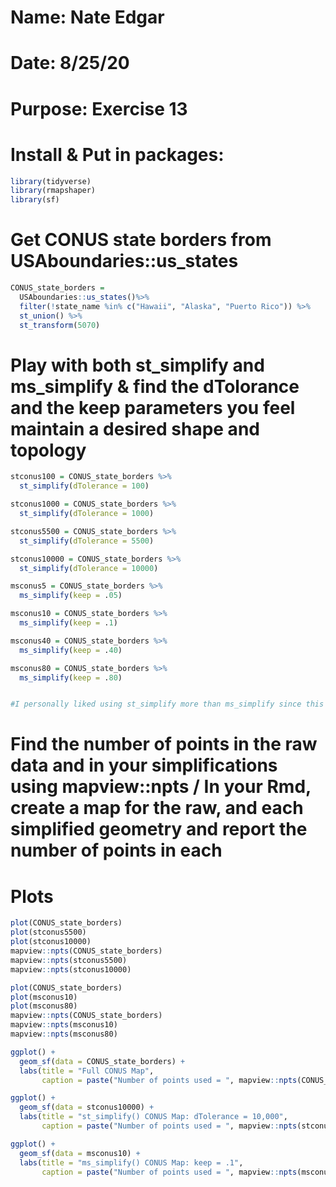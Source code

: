 # Name: Nate Edgar
# Date: 8/25/20
# Purpose: Exercise 13



# Install & Put in packages:
```r
library(tidyverse)
library(rmapshaper)
library(sf)
```


# Get CONUS state borders from USAboundaries::us_states
```r
CONUS_state_borders = 
  USAboundaries::us_states()%>% 
  filter(!state_name %in% c("Hawaii", "Alaska", "Puerto Rico")) %>%
  st_union() %>% 
  st_transform(5070)
```


# Play with both st_simplify and ms_simplify & find the dTolorance and the keep parameters you feel maintain a desired shape and topology
```r
stconus100 = CONUS_state_borders %>% 
  st_simplify(dTolerance = 100)

stconus1000 = CONUS_state_borders %>% 
  st_simplify(dTolerance = 1000)

stconus5500 = CONUS_state_borders %>% 
  st_simplify(dTolerance = 5500)

stconus10000 = CONUS_state_borders %>% 
  st_simplify(dTolerance = 10000)

msconus5 = CONUS_state_borders %>% 
  ms_simplify(keep = .05)

msconus10 = CONUS_state_borders %>% 
  ms_simplify(keep = .1)

msconus40 = CONUS_state_borders %>% 
  ms_simplify(keep = .40)

msconus80 = CONUS_state_borders %>% 
  ms_simplify(keep = .80)


#I personally liked using st_simplify more than ms_simplify since this one was easier to undertsand to me & that I like how dTolorance sets the perameter to allow st_simpligy to work and is the distance of points needed to make a map.

```


# Find the number of points in the raw data and in your simplifications using mapview::npts / In your Rmd, create a map for the raw, and each simplified geometry and report the number of points in each
# Plots
```r
plot(CONUS_state_borders)
plot(stconus5500)
plot(stconus10000)
mapview::npts(CONUS_state_borders)
mapview::npts(stconus5500)
mapview::npts(stconus10000)

```

```r
plot(CONUS_state_borders)
plot(msconus10)
plot(msconus80)
mapview::npts(CONUS_state_borders)
mapview::npts(msconus10)
mapview::npts(msconus80)
```





```r
ggplot() + 
  geom_sf(data = CONUS_state_borders) + 
  labs(title = "Full CONUS Map",
       caption = paste("Number of points used = ", mapview::npts(CONUS_state_borders)))
```

```r
ggplot() + 
  geom_sf(data = stconus10000) + 
  labs(title = "st_simplify() CONUS Map: dTolerance = 10,000",
       caption = paste("Number of points used = ", mapview::npts(stconus10000)))
```

```r
ggplot() + 
  geom_sf(data = msconus10) + 
  labs(title = "ms_simplify() CONUS Map: keep = .1",
       caption = paste("Number of points used = ", mapview::npts(msconus10)))
```

